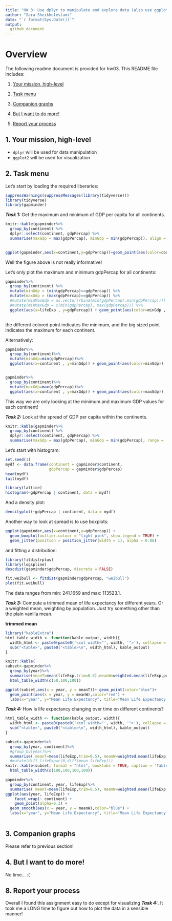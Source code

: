 ```yaml
---
title: "HW 3: Use dplyr to manipulate and explore data (also use ggplot2)"
author: "Sara Sheikholeslami"  
date: "`r format(Sys.Date())`"
output: 
  github_document
---
```


# Overview
The following readme document is provided for hw03.
This README file includes:

1. [Your mission, high-level](#1)

2. [Task menu](#2)

3. [Companion graphs](#3)

4. [But I want to do more!](#4)

5. [Report your process](#5)

## <a id="1"></a> 1. Your mission, high-level

- `dplyr` will be used for data manipulation 
- `ggplot2` will be used for visualization 

## <a id="2"></a> 2. Task menu

Let's start by loading the required liberaries:

```r
suppressWarnings(suppressMessages(library(tidyverse)))
library(tidyverse)
library(gapminder)
```

***Task 1:*** Get the maximum and minimum of GDP per capita for all continents.

```r

knitr::kable(gapminder%>% 
  group_by(continent) %>% 
  dplyr::select(continent, gdpPercap) %>%
  summarise(maxGdp = max(gdpPercap), minGdp = min(gdpPercap)), align = 'c', format = 'markdown')
  
```
```r
ggplot(gapminder,aes(x=continent,y=gdpPercap))+geom_point(aes(color=continent))+theme_bw()+labs(title="continent vs gdpPercap")

```
Well the figure above is not really informative!

Let's only plot the maximum and minimum gdpPercap for all continents:

```r

gapminder%>% 
  group_by(continent) %>%
  mutate(minGdp = (min(gdpPercap)==gdpPercap)) %>% 
  mutate(maxGdp = (max(gdpPercap)==gdpPercap)) %>%
  #mutate(minMaxGdp = as.vector(rbind(min(gdpPercap),min(gdpPercap)))) %>% 
  #mutate(minMaxGdp = c(min(gdpPercap), max(gdpPercap))) %>%
  ggplot(aes(x=lifeExp , y=gdpPercap)) + geom_point(aes(color=minGdp , size=maxGdp)) +facet_wrap(~continent)
  
```

the different colored point indicates the minimum, and the big sized point indicates the maximum for each continent.

Alternatively:
```r
gapminder%>%
  group_by(continent)%>%
  mutate(minGdp=min(gdpPercap))%>%
  ggplot(aes(x=continent , y=minGdp)) + geom_point(aes(color=minGdp))


gapminder%>%
  group_by(continent)%>%
  mutate(maxGdp=max(gdpPercap))%>%
  ggplot(aes(x=continent , y=maxGdp)) + geom_point(aes(color=maxGdp))

```
This way we are only looking at the minimum and maximum GDP values for each continent!

***Task 2:*** Look at the spread of GDP per capita within the continents.

```r
knitr::kable(gapminder%>% 
  group_by(continent) %>% 
  dplyr::select(continent, gdpPercap) %>%
  summarise(maxGdp = max(gdpPercap), minGdp = min(gdpPercap), range =  IQR(gdpPercap)), align = 'c', format = 'markdown')
```

Let's start with histogram:

```r

set.seed(1)
mydf <- data.frame(continent = gapminder$continent, 
                   gdpPercap = gapminder$gdpPercap)
head(mydf)
tail(mydf)

library(lattice)
histogram(~gdpPercap | continent, data = mydf)
```

And a density plot:
```r
densityplot(~gdpPercap | continent, data = mydf)
```


Another way to look at spread is to use boxplots:
```r
ggplot(gapminder,aes(x=continent,y=gdpPercap)) + 
  geom_boxplot(outlier.colour = "light pink", show.legend = TRUE) + 
  geom_jitter(position = position_jitter(width = 1), alpha = 0.08)
```

and fitting a distribution:

```r

library(fitdistrplus)
library(logspline)
descdist(gapminder$gdpPercap, discrete = FALSE)

fit.weibull <- fitdist(gapminder$gdpPercap, "weibull")
plot(fit.weibull)

```
The data ranges from min:  241.1659 and  max:  113523.1.

***Task 3:*** Compute a trimmed mean of life expectancy for different years. Or a weighted mean, weighting by population. Just try something other than the plain vanilla mean.

**trimmed mean**
```r
library("kableExtra")
html_table_width <- function(kable_output, width){
  width_html <- paste0(paste0('<col width="', width, '">'), collapse = "\n")
  sub("<table>", paste0("<table>\n", width_html), kable_output)
}

knitr::kable(
subset<-gapminder%>%
  group_by(year)%>%
  summarise(meanT=mean(lifeExp,trim=0.5),meanW=weighted.mean(lifeExp,pop)), format = "html", booktabs = TRUE, caption = 'Trimmed mean and weighted mean of life expectancy for different years.') %>%
  html_table_width(c(50,100,100))
```

```r
ggplot(subset,aes(x = year, y = meanT))+ geom_point(color="blue")+
  geom_point(aes(x = year, y = meanW),color="red") +
  labs(x="year", y="Mean Life Expectancy", title="Mean Life Expectancy vs. year")
```


***Task 4:*** How is life expectancy changing over time on different continents?
```r
html_table_width <- function(kable_output, width){
  width_html <- paste0(paste0('<col width="', width, '">'), collapse = "\n")
  sub("<table>", paste0("<table>\n", width_html), kable_output)
}

subset<-gapminder%>% 
  group_by(year, continent)%>% 
  #group_by(year)%>% 
  summarise( meanT=mean(lifeExp,trim=0.5), meanW=weighted.mean(lifeExp,pop))
  #mutate(diff_lifeExp=c(0,diff(mean_lifeExp)))
knitr::kable(subset, format = "html", booktabs = TRUE, caption = 'Table of life expectancy changing over time on different continents') %>%
  html_table_width(c(100,100,100,100))
```
```r

gapminder%>%
  group_by(continent, year, lifeExp)%>% 
  summarise( meanT=mean(lifeExp,trim=0.5), meanW=weighted.mean(lifeExp,pop)) %>% 
ggplot(aes(year, lifeExp)) +
    facet_wrap(~ continent) +
    geom_point(alpha=0.3) +
  geom_smooth(aes(x = year, y = meanW),color="blue") +
  labs(x="year", y="Mean Life Expectancy", title="Mean Life Expectancy vs. year")
          
```

## <a id="3"></a> 3. Companion graphs

Please refer to previous section!

## <a id="4"></a> 4. But I want to do more!

No time... :(

## <a id="8"></a> 8. Report your process

Overall I found this assignment easy to do except for visualizing ***Task 4:***. It took me a LONG time to figure out how to plot the data in a sensible manner!
